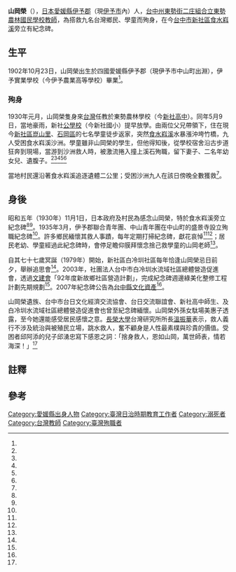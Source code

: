 {{Infobox Person
| name   = 山岡榮
| image     = 
| image_size     = 
| caption  = 
| birth_date  =  1902年10月23日
| birth_place =  {{JPN-EMP}}[[愛媛縣|愛媛縣]][[伊予郡|伊予郡]]{{Link-ja|中山町 (愛媛縣)|中山町 (愛媛県)|中山町}}（現[[伊予市|伊予市]]）
| death_date  = {{Death date and age|1930|5|9|1902|10|23}}
| death_place = {{TWN-JPN}}[[台中州|台中州]][[東勢郡|東勢郡]][[新社庄|新社-{庄}-]][[食水嵙溪|食水嵙溪]]
| nationality = {{JPN-EMP}}
| occupation = 教師
|alma_mater        = 伊予實業學校
| office = 
| term_start = 
| term_end = 
| spouse = 
| children =
}}
{{japanese|japanese=山岡 榮|kana=やまおか さかえ |romaji=Yamaoka Sakae}}
'''山岡榮'''（{{bd|1902年|10月23日|1930年|5月9日|}}），[[日本|日本]][[愛媛縣|愛媛縣]][[伊予郡|伊予郡]]{{Link-ja|中山町 (愛媛縣)|中山町 (愛媛県)|中山町}}（現[[伊予市|伊予市]]內）人，[[台中州|台中州]][[臺中市立新社高級中學|東勢街二庄組合立東勢農林國民學校]][[教師|教師]]，為搭救九名台灣鄉民、學童而殉身，在今[[台中市|台中市]][[新社區|新社區]][[食水嵙溪|食水嵙溪]]旁立有紀念碑。

==生平==
1902年10月23日，山岡榮出生於四國愛媛縣伊予郡{{Link-ja|出淵村|出淵村}}（現伊予市中山町出淵），伊予實業學校（今伊予農業高等學校）畢業<ref name=広報いよし/>。
===殉身===
1930年元月，山岡榮隻身來[[台湾日治时期|台灣]]任教於東勢農林學校（今[[新社高中|新社高中]]）。同年5月9日，當地豪雨，新社[[公學校|公學校]]（今新社國小）提早放學。由兩位父兄帶領下，住在現今[[新社區|新社區]][[崑山里|崑山里]]、[[石岡區|石岡區]]的七名學童徒步返家，突然[[食水嵙溪|食水嵙溪]]水暴漲沖垮竹橋，九人受困食水嵙溪沙洲。學童雖非山岡榮的學生，但他得知後，從學校宿舍沿古步道狂奔到現場，當游到沙洲救人時，被激流捲入撞上溪石殉職，留下妻子、二名年幼女兒、遺腹子。<ref name=広報いよし/><ref name="黃玿琮"/><ref name="張瑞楨1"/><ref name="張瑞楨2"/><ref name="趙麗妍"/>

當地村民還沿著食水嵙溪追逐遺體二公里；受困沙洲九人在該日傍晚全數獲救<ref name="張瑞楨2"/>。

==身後==
昭和五年（1930年）11月1日{{efn|依碑文所刻日期。}}，日本政府及村民為感念山岡榮，特於食水嵙溪旁立紀念碑{{efn|之後[[淺井初子|淺井初子]]亦因救學童而立有紀念碑，但一度遭毀<ref name="顏宏駿"/>。}}<ref name="黃玿琮"/><ref name="趙麗妍"/>。1935年3月，伊予郡聯合青年團、中山青年團在中山町的盛景寺設立殉職紀念碑<ref name=広報いよし/>。許多鄉民緬懷其救人事蹟，每年定期打掃紀念碑，獻花哀悼<ref name="張瑞楨1"/><ref name="張瑞楨2"/>；居民老幼、學童經過此紀念碑時，會停足瞻仰膜拜懷念捨己救學童的山岡老師<ref name="黃玿琮"/>。

自其七十七歲冥誕（1979年）開始，新社區白冷圳社區每年恰逢山岡榮忌日前夕，舉辦追思會<ref name="趙麗妍"/>。2003年，社團法人台中市白冷圳水流域社區總體營造促進會，透過[[文建會|文建會]]「92年度新故鄉社區營造計劃」，完成紀念碑週邊綠美化整修工程計劃先期規劃<ref name="黃玿琮"/>。2007年紀念碑公告為[[台中市文化資產|台中縣文化資產]]<ref name="黃玿琮"/>。

山岡榮遺族、台中市台日文化經濟交流協會、台日交流聯誼會、新社高中師生、及白冷圳水流域社區總體營造促進會也曾至紀念碑緬懷。山岡榮外孫女駄場美惠子透露，至今她還能感受居民感懷之意。[[長榮大學|長榮大學]]台灣研究所所長[[溫振華|溫振華]]表示，救人義行不涉及統治與被殖民立場，跳水救人，奮不顧身是人性最素樸與珍貴的價值。受困者邱阿添的兒子邱湧忠寫下感恩之詞：「捨身救人，恩如山岡，萬世師表，情若海深！」<ref name="張瑞楨2"/>
{{Multiple image
|align=right
|direction = horizontal
|width = 150
|image1 =殉職山岡先生之碑引路柱.jpg
|caption1 =殉職山岡先生之碑的引路柱，指示通往房屋的小徑。
|image2 =殉職山岡先生之碑20170303.jpg
|caption2 =[[台中市文化資產|台中市文化資產]]殉職山岡先生之碑
|image3 =殉職山岡先生之碑文.jpg
|caption3 =碑文上面刻有由[[水越幸一|水越幸一]]所寫，日期為昭和五年十一月一日。
}}

==註釋==
{{notelist|iger=}}
==參考==
{{portal box|人物|日本|台中}}
{{reflist|1|refs=

<ref name=広報いよし>{{Cite journal|url=http://www.city.iyo.lg.jp/soumu/shise/koho/kohoiyoshi/2015/documents/2015-5-iyokouhou.pdf|journal=伊予市／広報いよし|title=郷土の偉人|issue=2015年5月号|page=4-7|language=ja|publisher=総務部総務課市民協働推進室|author=伊予市総務部総務企画課|date=2015-05|accessdate=2017-03-07|archive-date=2019-06-24|archive-url=https://web.archive.org/web/20190624115404/https://www.city.iyo.lg.jp/soumu/shise/koho/kohoiyoshi/2015/documents/2015-5-iyokouhou.pdf|dead-url=no}}</ref>

<ref name="黃玿琮">{{Cite news|url=https://m.nownews.com/news/1228033|title=日籍教師山岡榮捨己救學生　其家族來台追思|language=zh-tw|publisher=Nownews|author=黃玿琮|date=2014-05-10|accessdate=2017-03-06|archive-url=https://web.archive.org/web/20170306211005/https://m.nownews.com/news/1228033|archive-date=2017-03-06|dead-url=yes}}</ref>

<ref name="趙麗妍">{{Cite news|url=http://www.chinatimes.com/newspapers/20130502000631-260107|title=感念殉職日師 新社居民年年追思|language=zh-tw|publisher=《中國時報》|author=趙麗妍|date=2013-05-02|accessdate=2017-03-06|archive-date=2019-06-21|archive-url=https://web.archive.org/web/20190621151704/https://www.chinatimes.com/newspapers/20130502000631-260107|dead-url=no}}</ref>

<ref name="張瑞楨2">{{Cite news|url=http://news.ltn.com.tw/news/life/paper/777875|title=84年前捨身跳水救台生╱日師山岡榮後人 來台緬先祖|language=zh-tw|publisher=《自由時報》|author=張瑞楨|date=2014-05-11|accessdate=2017-03-06|archive-date=2019-06-24|archive-url=https://web.archive.org/web/20190624174511/https://news.ltn.com.tw/news/life/paper/777875|dead-url=no}}</ref>

<ref name="張瑞楨1">{{Cite news|url=http://news.ltn.com.tw/news/local/paper/207392|title=〈中部〉山岡榮救人事蹟 學子畫追思|language=zh-tw|publisher=《自由時報》|author=張瑞楨|date=2008-04-29|accessdate=2017-03-06|archive-date=2019-06-29|archive-url=https://web.archive.org/web/20190629071827/https://news.ltn.com.tw/news/local/paper/207392|dead-url=no}}</ref>

<ref name="顏宏駿">{{Cite news|url=http://news.ltn.com.tw/news/local/paper/512488|title=〈中部〉日師捨己救生 碑文重刻再現義舉|language=zh-tw|publisher=《自由時報》|author=顏宏駿|date=2011-07-30|accessdate=2017-10-30|archive-date=2019-06-19|archive-url=https://web.archive.org/web/20190619170139/https://news.ltn.com.tw/news/local/paper/512488|dead-url=no}}</ref>
}}
{{commonscat|Cenotaph of Yamaoka Sakae}}
[[Category:愛媛縣出身人物|Category:愛媛縣出身人物]]
[[Category:臺灣日治時期教育工作者|Category:臺灣日治時期教育工作者]]
[[Category:溺死者|Category:溺死者]]
[[Category:台灣教師|Category:台灣教師]]
[[Category:臺灣殉職者|Category:臺灣殉職者]]